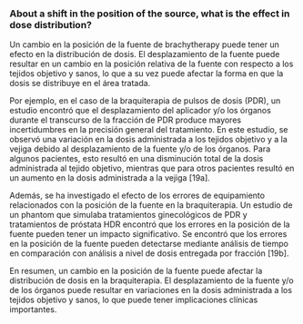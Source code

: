 ### About a shift in the position of the source, what is the effect in dose distribution?
Un cambio en la posición de la fuente de brachytherapy puede tener un efecto en la distribución de dosis. El desplazamiento de la fuente puede resultar en un cambio en la posición relativa de la fuente con respecto a los tejidos objetivo y sanos, lo que a su vez puede afectar la forma en que la dosis se distribuye en el área tratada.

Por ejemplo, en el caso de la braquiterapia de pulsos de dosis (PDR), un estudio encontró que el desplazamiento del aplicador y/o los órganos durante el transcurso de la fracción de PDR produce mayores incertidumbres en la precisión general del tratamiento. En este estudio, se observó una variación en la dosis administrada a los tejidos objetivo y a la vejiga debido al desplazamiento de la fuente y/o de los órganos. Para algunos pacientes, esto resultó en una disminución total de la dosis administrada al tejido objetivo, mientras que para otros pacientes resultó en un aumento en la dosis administrada a la vejiga [19a].

Además, se ha investigado el efecto de los errores de equipamiento relacionados con la posición de la fuente en la braquiterapia. Un estudio de un phantom que simulaba tratamientos ginecológicos de PDR y tratamientos de próstata HDR encontró que los errores en la posición de la fuente pueden tener un impacto significativo. Se encontró que los errores en la posición de la fuente pueden detectarse mediante análisis de tiempo en comparación con análisis a nivel de dosis entregada por fracción [19b].

En resumen, un cambio en la posición de la fuente puede afectar la distribución de dosis en la braquiterapia. El desplazamiento de la fuente y/o de los órganos puede resultar en variaciones en la dosis administrada a los tejidos objetivo y sanos, lo que puede tener implicaciones clínicas importantes.